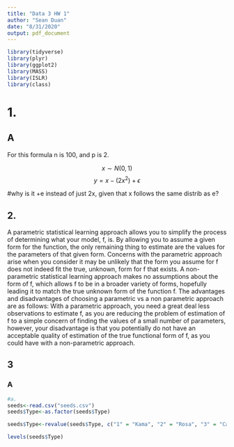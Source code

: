 ```yaml
---
title: "Data 3 HW 1"
author: "Sean Duan"
date: "8/31/2020"
output: pdf_document
---
```


```r
library(tidyverse)
library(plyr)
library(ggplot2)
library(MASS)
library(ISLR)
library(class)
```

# 1.

## A
For this formula n is 100, and p is 2.

$$x \sim N(0,1) $$
$$y = x-(2  x^2) + \epsilon  $$

#why is it +e instead of just 2x, given that x follows the same distrib as e?

## 2.

A parametric statistical learning approach allows you to simplify the process of determining what your model, f, is. By allowing you to assume a given form for the function, the only remaining thing to estimate are the values for the parameters of that given form. Concerns with the parametric approach arise when you consider it may be unlikely that the form you assume for f does not indeed fit the true, unknown, form for f that exists. A non-parametric statistical learning approach makes no assumptions about the form of f, which allows f to be in a broader variety of forms, hopefully leading it to match the true unknown form of the function f. The advantages and disadvantages of choosing a parametric vs a non parametric approach are as follows: With a parametric approach, you need a great deal less observations to estimate f, as you are reducing the problem of estimation of f to a simple concern of finding the values of a small number of parameters, however, your disadvantage is that you potentially do not have an acceptable quality of estimation of the true functional form of f, as you could have with a non-parametric approach.

## 3
### A
```r
#a.
seeds<-read.csv("seeds.csv")
seeds$Type<-as.factor(seeds$Type)

seeds$Type<-revalue(seeds$Type, c("1" = "Kama", "2" = "Rosa", "3" = "Canadian"))

levels(seeds$Type)
```
